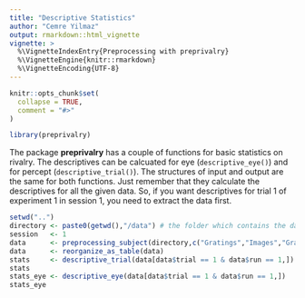 ```yaml
---
title: "Descriptive Statistics"
author: "Cemre Yilmaz"
output: rmarkdown::html_vignette
vignette: >
  %\VignetteIndexEntry{Preprocessing with preprivalry}
  %\VignetteEngine{knitr::rmarkdown}
  %\VignetteEncoding{UTF-8}
---
```


```r
knitr::opts_chunk$set(
  collapse = TRUE,
  comment = "#>"
)
```

```r
library(preprivalry)
```

The package **preprivalry** has a couple of functions for basic statistics on rivalry. The descriptives can be calcuated for eye (```descriptive_eye()```) and for percept (```descriptive_trial()```). The structures of input and output are the same for both functions. Just remember that they calculate the descriptives for all the given data. So, if you want descriptives for trial 1 of experiment 1 in session 1, you need to extract the data first.

```r
setwd("..")
directory <- paste0(getwd(),"/data") # the folder which contains the data
session   <- 1
data      <- preprocessing_subject(directory,c("Gratings","Images","GratingImage"),"s001",session)
data      <- reorganize_as_table(data)
stats     <- descriptive_trial(data[data$trial == 1 & data$run == 1,])
stats
stats_eye <- descriptive_eye(data[data$trial == 1 & data$run == 1,])
stats_eye
```

